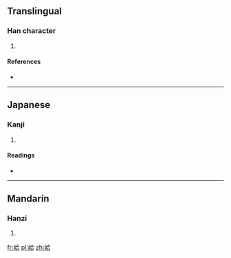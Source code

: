 ==Translingual==

===Han character===
{{Han char|rn=46|rad=山|as=06|sn=9|four=2876<sub>1</sub>|canj=山人一口 (UOMR), X山人一口 (XUOMR)}}

# {{defn|Han|sort=山06}}

====References====
* {{Han ref|kx=0310.080|dkj=08019|dj=0610.140|hdz=10770.210|uh=5CC6|ud=23750|bh=CEAB|bd=52907}}

----

==Japanese==

===Kanji===
{{ja-kanji|grade=|rs=山06}}

# {{defn|lang=ja|sort=山06}}

====Readings====
* {{ja-readings|on=[[かふ]] (kafu), [[ごふ]] (gofu)|kun=}}

----

==Mandarin==

===Hanzi===
{{cmn-hanzi|pin=[[hē]] ([[he1]])|wg=ho<sup>1</sup>}}

# {{defn|lang=cmn|sort=山06}}

[[fr:峆]]
[[pl:峆]]
[[zh:峆]]